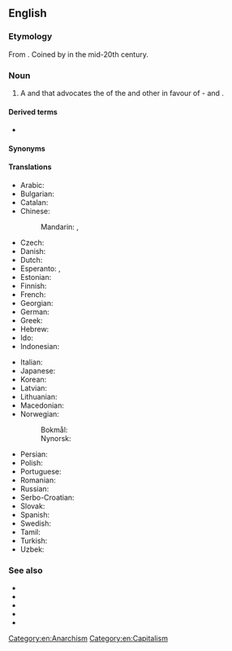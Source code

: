 ==English==

===Etymology===
From {{prefix|en|anarcho|capitalism}}. Coined by {{w|Murray Rothbard}} in the mid-20th century.

===Noun===
{{wikipedia}}
{{wikiquote}}
{{en-noun|head=[[anarcho-]][[capitalism]]|-}}
# {{lb|en|politics|economics}} A {{l|en|political}} and {{l|en|economic}} {{l|en|philosophy}} that advocates the {{l|en|elimination}} of the {{l|en|state}} and other {{l|en|coercive}} {{l|en|institutions}} in favour of {{l|en|individual}} {{l|en|self}}-{{l|en|ownership}} and {{l|en|free market}}.

====Derived terms====
* {{l|en|anarcho-capitalist}}

====Synonyms====
{{col4|en
|ancap
|capitalist anarchism
|private property anarchism
|stateless capitalism
}}

====Translations====
{{trans-top|philosophy that advocates the elimination of the state and a self-regulating free market}}
* Arabic: {{t|ar|لاسلطوية رأسمالية}}
* Bulgarian: {{t|bg|анархокапитализъм|sc=Cyrl|m}}
* Catalan: {{t|ca|anarcocapitalisme|m}}
* Chinese:
*: Mandarin: {{t+|cmn|無政府資本主義}}, {{t+|cmn|无政府资本主义|tr=wúzhèngfǔ zīběnzhǔyì}}
* Czech: {{t|cs|anarchokapitalismus|m}}
* Danish: {{t|da|anarkokapitalisme|c}}
* Dutch: {{t+|nl|anarchokapitalisme|n}}
* Esperanto: {{t|eo|anarki-kapitalismo}}, {{t|eo|anarkikapitalismo}}
* Estonian: {{t|et|anarhokapitalism}}
* Finnish: {{t+|fi|anarkokapitalismi}}
* French: {{t+|fr|anarcho-capitalisme|m}}
* Georgian: {{t|ka|ანარქო-კაპიტალიზმი}}
* German: {{t|de|Anarchokapitalismus|m}}
* Greek: {{t+|el|αναρχοκαπιταλισμός|m}}
* Hebrew: {{t|he|אנרכו־קפיטליזם|alt=אנרכו-קפיטליזם|m}}
* Ido: {{t|io|anarkio-kapitalismo}}
* Indonesian: {{t|id|anarko kapitalisme}}
{{trans-mid}}
* Italian: {{t+|it|anarcocapitalismo|m}}
* Japanese: {{t|ja|無政府資本主義|sc=Jpan}}
* Korean: {{t|ko|아나코 자본주의|sc=Kore}}
* Latvian: {{t|lv|anarhokapitālisms|m}}
* Lithuanian: {{t|lt|anarchokapitalizmas|m}}
* Macedonian: {{t|mk|анархокапитализам|m}}
* Norwegian:
*: Bokmål: {{t|nb|anarkokapitalisme|m}}
*: Nynorsk: {{t|nn|anarkokapitalisme|m}}
* Persian: {{t|fa|آنارکو-کاپیتالیسم|sc=fa-Arab}}
* Polish: {{t|pl|anarchokapitalizm|m-in}}
* Portuguese: {{t|pt|anarcocapitalismo|m}}
* Romanian: {{t|ro|anarho-capitalism|n}}
* Russian: {{t+|ru|анархо-капитали́зм|sc=Cyrl}}
* Serbo-Croatian: {{t|sh|anarho-kapitalizam|m}}
* Slovak: {{t|sk|anarchokapitalizmus|m}}
* Spanish: {{t+|es|anarcocapitalismo|m}}
* Swedish: {{t+|sv|anarkokapitalism|c}}
* Tamil: {{t|ta|அரசழிவு முதலாளித்துவம்|sc=Taml}}
* Turkish: {{t|tr|anarko-kapitalizm}}
* Uzbek: {{t|uz|anarxo-kapitalizm}}
{{trans-bottom}}

===See also===
* {{l|en|agorism}}
* {{l|en|individualist anarchism}}
* {{l|en|libertarianism}}
* {{l|en|Rothbardian}}
* {{l|en|voluntaryism}}

[[Category:en:Anarchism]]
[[Category:en:Capitalism]]